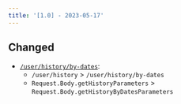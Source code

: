 ```yaml
---
title: '[1.0] - 2023-05-17'
---
```


## Changed

*   [`/user/history/by-dates`](/betHistory#operation/GetBetInfoHistoryByDates):
    *   `/user/history` > `/user/history/by-dates`
    *   `Request.Body.getHistoryParameters` > `Request.Body.getHistoryByDatesParameters`

